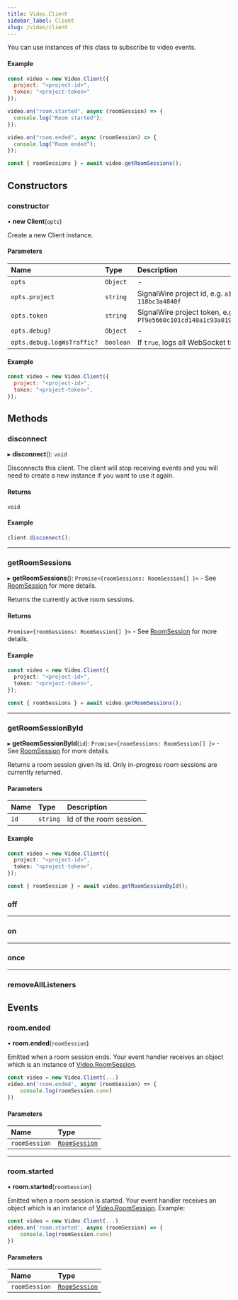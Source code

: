 ```yaml
---
title: Video.Client
sidebar_label: Client
slug: /video/client
---
```



You can use instances of this class to subscribe to video events.

#### Example

```javascript
const video = new Video.Client({
  project: "<project-id>",
  token: "<project-token>"
});

video.on("room.started", async (roomSession) => {
  console.log("Room started");
});

video.on("room.ended", async (roomSession) => {
  console.log("Room ended");
});

const { roomSessions } = await video.getRoomSessions();
```

## Constructors

### constructor

• **new Client**(`opts`)

Create a new Client instance.

#### Parameters

| Name                       | Type      | Description                                                                                    |
|:---------------------------|:----------|:-----------------------------------------------------------------------------------------------|
| `opts`                     | `Object`  | -                                                                                              |
| `opts.project`             | `string`  | SignalWire project id, e.g. <code>a10d8a9f-2166-4e82-56ff-118bc3a4840f</code>                  |
| `opts.token`               | `string`  | SignalWire project token, e.g. <code>PT9e5660c101cd140a1c93a0197640a369cf5f16975a0079c9</code> |
| `opts.debug?`              | `Object`  | -                                                                                              |
| `opts.debug.logWsTraffic?` | `boolean` | If `true`, logs all WebSocket traffic. Default is `false`.                                     |


#### Example

```javascript
const video = new Video.Client({
  project: "<project-id>",
  token: "<project-token>",
});
```

## Methods

### disconnect

▸ **disconnect**(): `void`

Disconnects this client. The client will stop receiving events and you will need to create a new instance if you want to use it again.

#### Returns

`void`

#### Example

```js
client.disconnect();
```

---

### getRoomSessions

▸ **getRoomSessions**(): `Promise<{roomSessions: RoomSession[] }>` - See [RoomSession](./video-roomsession.mdx) for more details.

Returns the currently active room sessions.

#### Returns

`Promise<{roomSessions: RoomSession[] }>` - See [RoomSession](./video-roomsession.mdx) for more details.

#### Example

```typescript
const video = new Video.Client({
  project: "<project-id>",
  token: "<project-token>",
});

const { roomSessions } = await video.getRoomSessions();
```

---

### getRoomSessionById

▸ **getRoomSessionById**(`id`): `Promise<{roomSessions: RoomSession[] }>` - See [RoomSession](./video-roomsession.mdx) for more details.

Returns a room session given its id. Only in-progress room sessions are currently returned.

#### Parameters

| Name | Type     | Description             |
|:-----|:---------|:------------------------|
| `id` | `string` | Id of the room session. |

#### Example

```typescript
const video = new Video.Client({
  project: "<project-id>",
  token: "<project-token>",
});

const { roomSession } = await video.getRoomSessionById();
```

### off

<MethodOff />

---

### on

<MethodOn />

---

### once

<MethodOnce />

---

### removeAllListeners

<MethodRemoveAllListeners />

## Events

### room.ended

• **room.ended**(`roomSession`)

Emitted when a room session ends. Your event handler receives an object which is an instance of [Video.RoomSession](./video-roomsession.mdx).

```javascript
const video = new Video.Client(...)
video.on('room.ended', async (roomSession) => {
    console.log(roomSession.name)
})
```

#### Parameters

| Name          | Type                                     |
|:--------------|:-----------------------------------------|
| `roomSession` | [`RoomSession`](./video-roomsession.mdx) |

---

### room.started

• **room.started**(`roomSession`)

Emitted when a room session is started. Your event handler receives an object which is an instance of [Video.RoomSession](./video-roomsession.mdx). Example:

```javascript
const video = new Video.Client(...)
video.on('room.started', async (roomSession) => {
    console.log(roomSession.name)
})
```

#### Parameters

| Name          | Type                                     |
|:--------------|:-----------------------------------------|
| `roomSession` | [`RoomSession`](./video-roomsession.mdx) |

